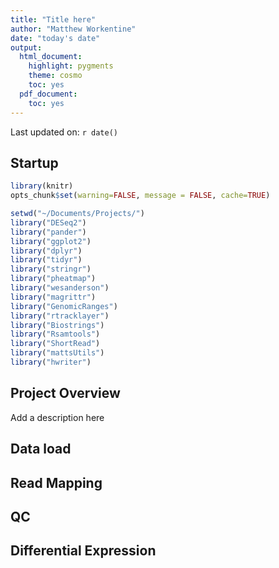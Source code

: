 ```yaml
---
title: "Title here"
author: "Matthew Workentine"
date: "today's date"
output:
  html_document:
    highlight: pygments
    theme: cosmo
    toc: yes
  pdf_document:
    toc: yes
---
```


Last updated on: `r date()`

## Startup
```r
library(knitr)
opts_chunk$set(warning=FALSE, message = FALSE, cache=TRUE)
```
```r
setwd("~/Documents/Projects/")
library("DESeq2")
library("pander")
library("ggplot2")
library("dplyr")
library("tidyr")
library("stringr")
library("pheatmap")
library("wesanderson")
library("magrittr")
library("GenomicRanges")
library("rtracklayer")
library("Biostrings")
library("Rsamtools")
library("ShortRead")
library("mattsUtils")
library("hwriter")
```


## Project Overview
Add a description here

## Data load

## Read Mapping

## QC

## Differential Expression





